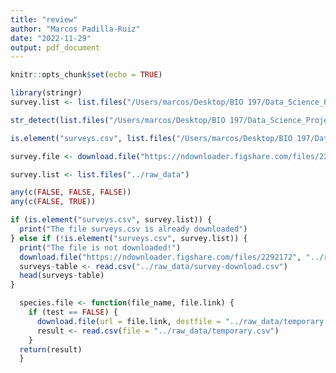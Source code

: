 ```yaml
---
title: "review"
author: "Marcos Padilla-Ruiz"
date: "2022-11-29"
output: pdf_document
---
```


```r
knitr::opts_chunk$set(echo = TRUE)
```

```r
library(stringr)
survey.list <- list.files("/Users/marcos/Desktop/BIO 197/Data_Science_Project/raw_data") == "surveys.csv"

str_detect(list.files("/Users/marcos/Desktop/BIO 197/Data_Science_Project/raw_data"), "surveys.csv")

is.element("surveys.csv", list.files("/Users/marcos/Desktop/BIO 197/Data_Science_Project/raw_data"))

survey.file <- download.file("https://ndownloader.figshare.com/files/2292172", "/Users/marcos/Desktop/BIO 197/Data_Science_Project")

```

```r

survey.list <- list.files("../raw_data")

any(c(FALSE, FALSE, FALSE))
any(c(FALSE, TRUE))

if (is.element("surveys.csv", survey.list)) {
  print("The file surveys.csv is already downloaded")
} else if (!is.element("surveys.csv", survey.list)) {
  print("The file is not downloaded!")
  download.file("https://ndownloader.figshare.com/files/2292172", "../raw_data/survey-download.csv")
  surveys-table <- read.csv("../raw_data/survey-download.csv")
  head(surveys-table)
}

```



```r
  species.file <- function(file_name, file.link) {
    if (test == FALSE) {
      download.file(url = file.link, destfile = "../raw_data/temporary.csv")
      result <- read.csv(file = "../raw_data/temporary.csv")
    }
  return(result)
  }
```












